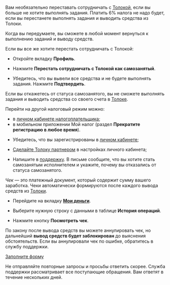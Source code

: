 <Cut title="Перестать сотрудничать с Толокой как самозанятый">

Вам необязательно переставать сотрудничать с [Толокой](https://toloka.ai/tolokers/ru/), если вы больше не хотите выполнять задания. Платить 6% налога не надо будет, если вы перестанете выполнять задания и выводить средства из Толоки.

Когда вы передумаете, вы сможете в любой момент вернуться к выполнению заданий и выводу средств.

Если вы все же хотите перестать сотрудничать с Толокой:

- Откройте вкладку **Профиль**.

- Нажмите **Перестать сотрудничать с Толокой как самозанятый**.

- Убедитесь, что вы вывели все средства и не будете выполнять задания. Нажмите **Подтвердить**.

</Cut>

<Cut title="Отказаться от статуса самозанятого">

<Note mode="restriction" title="Внимание">

Если вы откажетесь от статуса самозанятого, вы не сможете выполнять задания и выводить средства со своего счета в [Толоке](https://toloka.ai/tolokers/ru/).

</Note>

Перейти на другой налоговый режим можно:

- в [личном кабинете налогоплательщика](https://lknpd.nalog.ru/auth/login);
- в мобильном приложении Мой налог (раздел **Прекратите регистрацию в любое время**).

</Cut>

<Cut title="Вернуть статус самозанятого">

- Убедитесь, что вы зарегистрированы в [личном кабинете](https://lknpd.nalog.ru/auth/login);

- [Сделайте Толоку партнером](../../self-employed/accept-status#accept-status/section_f3t_j4p_bmb) в настройках личного кабинета;

- Напишите в [поддержку](../../troubleshooting/troubleshooting). В письме сообщите, что вы хотите стать самозанятым исполнителем и укажите, почему вы отказались от статуса самозанятого.

</Cut>

<Cut title="Чеки: посмотреть, аннулировать или восстановить">

_Чек_ — это платежный документ, который содержит сумму вашего заработка. Чеки автоматически формируются после каждого вывода средств из [Толоки](https://toloka.ai/tolokers/ru/).

- Перейдите на вкладку [**Мои деньги**](https://we.toloka.ai/profile/money).

- Выберите нужную строку с данными в таблице **История операций**.

- Нажмите кнопку **Посмотреть чек**.

<Note mode="restriction" title="Внимание">

По закону после вывода средств вы можете аннулировать чек, но дальнейший **вывод средств будет заблокирован** до выяснения обстоятельств. Если вы аннулировали чек по ошибке, обратитесь в службу поддержки.

</Note>

</Cut>

<Cut title="Другое">

[Заполните форму](../../troubleshooting/support?form-source=self-employed-troubles)

<Note mode="note" title="Примечание">

Не отправляйте повторные запросы и просьбы ответить скорее. Служба поддержки рассматривает все поступающие обращения. Вам ответят в течение нескольких дней.

</Note>

</Cut>
